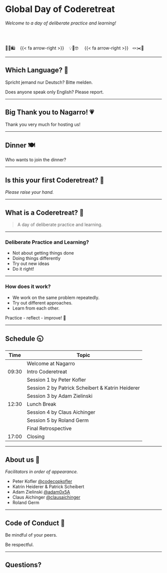 # Global Day of Coderetreat

*Welcome to a day of deliberate practice and learning!*

<br>
<br>

🛒🧾🛍️ &nbsp;&nbsp; {{< fa arrow-right >}} &nbsp;&nbsp; 💡🤝🤓 &nbsp;&nbsp;&nbsp;  {{< fa arrow-right >}}  &nbsp;&nbsp;🪢✂️🧵

---

## Which Language? 💬

Spricht jemand nur Deutsch? Bitte melden.

Does anyone speak only English? Please report.

---

## Big Thank you to Nagarro! 💗

Thank you very much for hosting us!

---

## Dinner 🍽️

Who wants to join the dinner?

---

## Is this your first Coderetreat? 🥇

*Please raise your hand.*

---

## What is a Coderetreat? 🤔

> A day of deliberate practice and learning.

---

### Deliberate Practice and Learning?

- Not about getting things done
- Doing things differently
- Try out new ideas
- Do it right!

---

### How does it work?

- We work on the same problem repeatedly.
- Try out different approaches.
- Learn from each other.

Practice - reflect - improve! 🥳

---


## Schedule 🕤 {.smaller}

<!-- TODO Update schedule-->

| Time | Topic  |
|------|--------|
|     | Welcome at Nagarro  |
| 09:30 | Intro Coderetreat  |
|     | Session 1 by Peter Kofler |
|     | Session 2 by Patrick Scheibert & Katrin Heiderer  |
|     | Session 3 by Adam Zielinski  |
| 12:30 | Lunch Break  |
|     | Session 4 by Claus Aichinger |
|     | Session 5 by Roland Germ  |
|     | Final Retrospective
| 17:00 | Closing |

---

## About us 👋

<!-- TODO Update twitter?-->

*Facilitators in order of appearance.*

- Peter Kofler [@codecopkofler](https://twitter.com/codecopkofler)
- Katrin Heiderer &
  Patrick Scheibert
- Adam Zielinski [@adam0x5A](https://twitter.com/adam0x5A)
- Claus Aichinger [@clausaichinger](https://twitter.com/ClausAichinger)
- Roland Germ

---

## Code of Conduct 🤝

Be mindful of your peers.

Be respectful.

---

## Questions?
